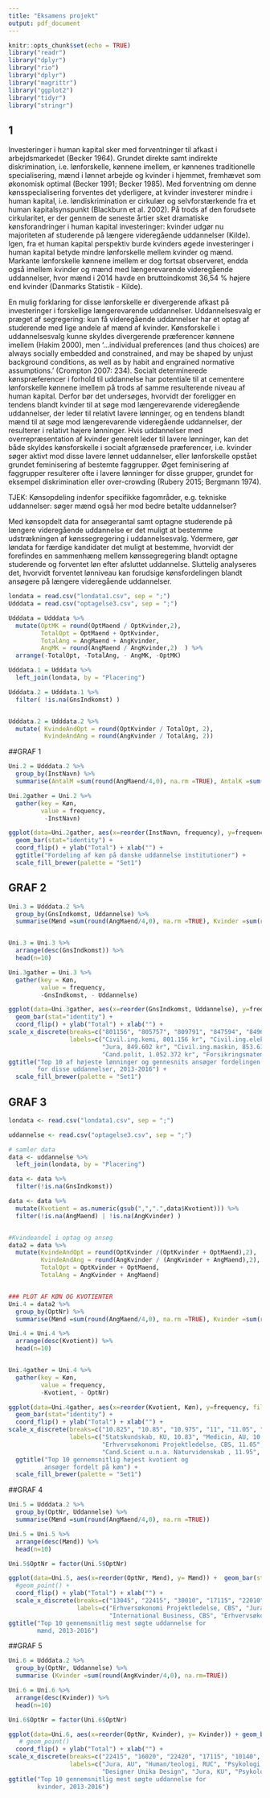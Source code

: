 ```yaml
---
title: "Eksamens projekt"
output: pdf_document
---
```


```r
knitr::opts_chunk$set(echo = TRUE)
library("readr")
library("dplyr")
library("rio")
library("dplyr")
library("magrittr")
library("ggplot2")
library("tidyr")
library("stringr")
```

## 1


Investeringer i human kapital sker med forventninger til afkast i arbejdsmarkedet (Becker 1964). Grundet direkte samt indirekte diskrimination, i.e. lønforskelle, kønnene imellem, er kønnenes traditionelle specialisering, mænd i lønnet arbejde og kvinder i hjemmet, fremhævet som økonomisk optimal (Becker 1991; Becker 1985). Med forventning om denne kønsspecialisering forventes det yderligere, at kvinder investerer mindre i human kapital, i.e. løndiskrimination er cirkulær og selvforstærkende fra et human kapitalsynspunkt (Blackburn et al. 2002). På trods af den forudsete cirkularitet, er der gennem de seneste årtier sket dramatiske kønsforandringer i human kapital investeringer: kvinder udgør nu majoriteten af studerende på længere videregående uddannelser (Kilde). Igen, fra et human kapital perspektiv burde kvinders øgede investeringer i human kapital betyde mindre lønforskelle mellem kvinder og mænd. Markante lønforskelle kønnene imellem er dog fortsat observeret, endda også imellem kvinder og mænd med længerevarende videregående uddannelser, hvor mænd i 2014 havde en bruttoindkomst 36,54 % højere end kvinder (Danmarks Statistik - Kilde).   


En mulig forklaring for disse lønforskelle er divergerende afkast på investeringer i forskellige længerevarende uddannelser. Uddannelsesvalg er præget af segregering: kun få videregående uddannelser har et optag af studerende med lige andele af mænd af kvinder. Kønsforskelle i uddannelsesvalg kunne skyldes divergerende præferencer kønnene imellem (Hakim 2000),  men ‘…individual preferences (and thus choices) are always socially embedded and constrained, and may be shaped by unjust background conditions, as well as by habit and engrained normative assumptions.’ (Crompton 2007: 234). Socialt determinerede kønspræferencer i forhold til uddannelse har potentiale til at cementere lønforskelle kønnene imellem på trods af samme resulterende niveau af human kapital. Derfor bør det undersøges, hvorvidt der foreligger en tendens blandt kvinder til at søge mod længerevarende videregående uddannelser, der leder til relativt lavere lønninger, og en tendens blandt mænd til at søge mod længerevarende videregående uddannelser, der resulterer i relativt højere lønninger. Hvis uddannelser med overrepræsentation af kvinder generelt leder til lavere lønninger, kan det både skyldes kønsforskelle i socialt afgrænsede præferencer, i.e. kvinder søger aktivt mod disse lavere lønnet uddannelser, eller lønforskelle opstået grundet feminisering af bestemte faggrupper. Øget feminisering af faggrupper resulterer ofte i lavere lønninger for disse grupper, grundet for eksempel diskrimination eller over-crowding (Rubery 2015; Bergmann 1974).

TJEK: Kønsopdeling indenfor specifikke fagområder, e.g. tekniske uddannelser: søger mænd også her mod bedre betalte uddannelser?

Med kønsopdelt data for ansøgerantal samt optagne studerende på længere videregående uddannelse er det muligt at bestemme udstrækningen af kønssegregering i uddannelsesvalg. Ydermere, gør løndata for færdige kandidater det muligt at bestemme, hvorvidt der forefindes en sammenhæng mellem kønssegregering blandt optagne studerende og forventet løn efter afsluttet uddannelse. Sluttelig analyseres det, hvorvidt forventet lønniveau kan forudsige kønsfordelingen blandt ansøgere på længere videregående uddannelser.



```r


londata = read.csv("londata1.csv", sep = ";")
Udddata = read.csv("optagelse3.csv", sep = ";")

Udddata = Udddata %>%
  mutate(OptMK = round(OptMaend / OptKvinder,2),
         TotalOpt = OptMaend + OptKvinder,
         TotalAng = AngMaend + AngKvinder,
         AngMK = round(AngMaend / AngKvinder,2)  ) %>%
  arrange(-TotalOpt, -TotalAng, - AngMK, -OptMK)

Udddata.1 = Udddata %>% 
  left_join(londata, by = "Placering")

Udddata.2 = Udddata.1 %>%
  filter( !is.na(GnsIndkomst) )


Udddata.2 = Udddata.2 %>%
  mutate( KvindeAndOpt = round(OptKvinder / TotalOpt, 2),
          KvindeAndAng = round(AngKvinder / TotalAng, 2))

```


##GRAF 1
```r

Uni.2 = Udddata.2 %>%
  group_by(InstNavn) %>%
  summarise(AntalM =sum(round(AngMaend/4,0), na.rm =TRUE), AntalK =sum(round(AngKvinder/4,0), na.rm=TRUE)) 

Uni.2gather = Uni.2 %>%
  gather(key = Køn, 
         value = frequency,
          -InstNavn)
```

```r

ggplot(data=Uni.2gather, aes(x=reorder(InstNavn, frequency), y=frequency, fill=Køn)) +
  geom_bar(stat="identity") +
  coord_flip() + ylab("Total") + xlab("") +
  ggtitle("Fordeling af køn på danske uddannelse institutioner") + 
  scale_fill_brewer(palette = "Set1")
```

## GRAF 2
```r
Uni.3 = Udddata.2 %>%
  group_by(GnsIndkomst, Uddannelse) %>%
  summarise(Mænd =sum(round(AngMaend/4,0), na.rm =TRUE), Kvinder =sum(round(AngKvinder/4,0), na.rm=TRUE)) 


Uni.3 = Uni.3 %>%
  arrange(desc(GnsIndkomst)) %>%
  head(n=10)

Uni.3gather = Uni.3 %>%
  gather(key = Køn, 
         value = frequency,
         -GnsIndkomst, - Uddannelse)
```

```r
ggplot(data=Uni.3gather, aes(x=reorder(GnsIndkomst, Uddannelse), y=frequency, fill=Køn)) +
  geom_bar(stat="identity") +
  coord_flip() + ylab("Total") + xlab("") +
scale_x_discrete(breaks=c("801156", "805757", "809791", "847594", "849602", "853619", "909823", "926244", "1052373", "1180098"),
                 labels=c("Civil.ing.kemi, 801.156 kr", "Civil.ing.elektro, 805.757", "Cand.oecon, 809.791", "Erhvervsøkonomi mat, 847.594", 
                          "Jura, 849.602 kr", "Civil.ing.maskin, 853.619 kr", "Matematikøkonomi, 909.823 kr", "Læge , 926.244 kr", 
                          "Cand.polit, 1.052.372 kr", "Forsikringsmatematik, 1.180.098 kr")) + 
ggtitle("Top 10 af højeste lønninger og gennesnits ansøger fordelingen 
        for disse uddannelser, 2013-2016") + 
  scale_fill_brewer(palette = "Set1")

```

## GRAF 3
```r
londata <- read.csv("londata1.csv", sep = ";")

uddannelse <- read.csv("optagelse3.csv", sep = ";")

# samler data
data <- uddannelse %>%
  left_join(londata, by = "Placering")

data <- data %>%
  filter(!is.na(GnsIndkomst))

data <- data %>%
  mutate(Kvotient = as.numeric(gsub(",",".",data$Kvotient))) %>%
  filter(!is.na(AngMaend) | !is.na(AngKvinder) ) 


#Kvindeandel i optag og ansøg
data2 = data %>%
  mutate(KvindeAndOpt = round(OptKvinder /(OptKvinder + OptMaend),2), 
         KvindeAndAng = round(AngKvinder / (AngKvinder + AngMaend),2),
         TotalOpt = OptKvinder + OptMaend,
         TotalAng = AngKvinder + AngMaend)


### PLOT AF KØN OG KVOTIENTER
Uni.4 = data2 %>%
  group_by(OptNr) %>%
  summarise(Mænd =sum(round(AngMaend/4,0), na.rm =TRUE), Kvinder =sum(round(AngKvinder/4,0), na.rm=TRUE), Kvotient=mean(Kvotient)) 

Uni.4 = Uni.4 %>%
  arrange(desc(Kvotient)) %>%
  head(n=10)


Uni.4gather = Uni.4 %>%
  gather(key = Køn, 
         value = frequency,
         -Kvotient, - OptNr)

```

```r
ggplot(data=Uni.4gather, aes(x=reorder(Kvotient, Køn), y=frequency, fill=Køn)) +
  geom_bar(stat="identity") +
  coord_flip() + ylab("Total") + xlab("") +
scale_x_discrete(breaks=c("10.825", "10.85", "10.975", "11", "11.05", "11.15", "11.375", "11.675", "11.95", "12.125"), 
                 labels=c("Statskundskab, KU, 10.83", "Medicin, AU, 10.85", "Antropologi, KU, 10.98", "Internation Shipping and Trade, CBS, 11.00", 
                          "Erhvervsøkonomi Projektledelse, CBS, 11.05", "Medicin, KU, 11.15 ", "Psykologi, KU, 11.38", "International Business and Politics, CBS, 11.68", 
                          "Cand.Scient u.n.a. Naturvidenskab , 11.95", "International Business, CBS, 12.13")) +
  ggtitle("Top 10 gennemsnitlig højest kvotient og 
          ansøger fordelt på køn") + 
  scale_fill_brewer(palette = "Set1")


```


##GRAF 4
```r

Uni.5 = Udddata.2 %>%
  group_by(OptNr, Uddannelse) %>%
  summarise(Mænd =sum(round(AngMaend/4,0), na.rm =TRUE))

Uni.5 = Uni.5 %>%
  arrange(desc(Mænd)) %>%
  head(n=10)

Uni.5$OptNr = factor(Uni.5$OptNr)
```

```r
ggplot(data=Uni.5, aes(x=reorder(OptNr, Mænd), y= Mænd)) +  geom_bar(stat="identity") +
  #geom_point() +
  coord_flip() + ylab("Total") + xlab("") + 
  scale_x_discrete(breaks=c("13045", "22415", "30010", "17115", "22010", "13060", "22610", "10110", "10410", "13010"),
                   labels=c("Erhversøkonomi Projektledelse, CBS", "Jura, AU", "Arkitekt", "Læge, SDU", "Læge, AU", 
                            "International Business, CBS", "Erhvervsøkonomi, AU", "Læge, KU", "Jura, KU", "Erhvervsøkonomi, CBS")) + 
ggtitle("Top 10 gennemsnitlig mest søgte uddannelse for 
        mænd, 2013-2016") 
```

##GRAF 5 

```r

Uni.6 = Udddata.2 %>%
  group_by(OptNr, Uddannelse) %>%
  summarise (Kvinder =sum(round(AngKvinder/4,0), na.rm=TRUE))

Uni.6 = Uni.6 %>%
  arrange(desc(Kvinder)) %>%
  head(n=10)

Uni.6$OptNr = factor(Uni.6$OptNr)

```


```r


ggplot(data=Uni.6, aes(x=reorder(OptNr, Kvinder), y= Kvinder)) + geom_bar(stat="identity") + 
   # geom_point()
  coord_flip() + ylab("Total") + xlab("") +
scale_x_discrete(breaks=c("22415", "16020", "22420", "17115", "10140", "22010", "32010", "10410", "10368", "10110"),
                 labels=c("Jura, AU", "Human/teologi, RUC", "Psykologi, AU", "Læge, SDU", "Veterinærmedicin, KU", "Læge, AU", 
                          "Designer Unika Design", "Jura, KU", "Psykologi, KU", "Læge, KU")) + 
ggtitle("Top 10 gennemsnitlig mest søgte uddannelse for 
        kvinder, 2013-2016") 
```


